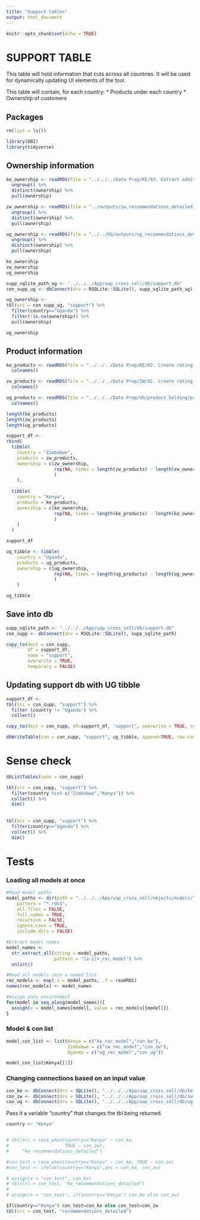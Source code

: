 ```yaml
---
title: "Support tables"
output: html_document
---
```


```r
knitr::opts_chunk$set(echo = TRUE)
```


# SUPPORT TABLE

This table will hold information that cuts across all countries. It will be used for dynamically updating UI elements of the tool. 

This table will contain, for each country:
* Products under each country
* Ownership of customers

## Packages

```r
rm(list = ls())

library(DBI)
library(tidyverse)
```


## Ownership information

```r
ke_ownership <- readRDS(file = "../../../Data Prep/KE/03. Extract additional customer details/outputs/ke_recommendations_detailed.rds") %>%
  ungroup() %>%
  distinct(ownership) %>%
  pull(ownership)

zw_ownership <- readRDS(file = "../outputs/zw_recommendations_detailed.rds") %>%
  ungroup() %>%
  distinct(ownership) %>%
  pull(ownership)

ug_ownership <- readRDS(file = "../../UG/outputs/ug_recommendations_detailed.rds") %>% 
  ungroup() %>% 
  distinct(ownership) %>% 
  pull(ownership)

ke_ownership
zw_ownership
ug_ownership
```

```r
supp_sqlite_path_ug <- "../../../App/uap_cross_sell/db/support.db"
con_supp_ug <- dbConnect(drv = RSQLite::SQLite(), supp_sqlite_path_ug)

ug_ownership <-
tbl(src = con_supp_ug, "support") %>% 
  filter(country=="Uganda") %>% 
  filter(!is.na(ownership)) %>% 
  pull(ownership)

ug_ownership
```


## Product information


```r
ke_products <- readRDS(file = "../../../Data Prep/KE/02. Create rating matrices/outputs/products_rating_matrix.rds") %>%
  colnames()

zw_products <- readRDS(file = "../../../Data Prep/ZW/02. Create rating matrices/outputs/products_rating_matrix.rds") %>%
  colnames()

ug_products <- readRDS(file = "../../../Data Prep/UG/product_holding/products_rating_matrix.rds") %>% 
  colnames()

length(ke_products)
length(zw_products)
length(ug_products)
```


```r
support_df <-
rbind(
  tibble(
    country = "Zimbabwe",
    products = zw_products,
    ownership = c(zw_ownership,
                  rep(NA, times = length(zw_products) - length(zw_ownership))
                  )
    ),
  
  tibble(
    country = "Kenya",
    products = ke_products,
    ownership = c(ke_ownership,
                  rep(NA, times = length(ke_products) - length(ke_ownership))
                  )
    )
  )

support_df
```


```r
ug_tibble <- tibble(
    country = "Uganda",
    products = ug_products,
    ownership = c(ug_ownership,
                  rep(NA, times = length(ug_products) - length(ug_ownership))
                  )
    )

ug_tibble
```


## Save into db

```r
supp_sqlite_path <- "../../../App/uap_cross_sell/db/support.db"
con_supp <- dbConnect(drv = RSQLite::SQLite(), supp_sqlite_path)
```


```r
copy_to(dest = con_supp, 
        df = support_df, 
        name = "support", 
        overwrite = TRUE, 
        temporary = FALSE)
```



## Updating support db with UG tibble

```r
support_df <- 
tbl(src = con_supp, "support") %>%
  filter (country != "Uganda") %>%
  collect()
```

```r
copy_to(dest = con_supp, df=support_df, "support", overwrite = TRUE, temporary = FALSE)
```


```r
dbWriteTable(con = con_supp, "support", ug_tibble, append=TRUE, row.names = FALSE)
```


# Sense check


```r
dbListTables(conn = con_supp)

tbl(src = con_supp, "support") %>% 
  filter(country %in% c("Zimbabwe","Kenya")) %>% 
  collect() %>% 
  dim()
  
  
tbl(src = con_supp, "support") %>% 
  filter(country=="Uganda") %>% 
  collect() %>% 
  dim()
```


# Tests

### Loading all models at once

```r
#Read model paths
model_paths <- dir(path = "../../../App/uap_cross_sell/objects/models/",
    pattern = "*.rds$", 
    all.files = FALSE, 
    full.names = TRUE, 
    recursive = FALSE, 
    ignore.case = TRUE, 
    include.dirs = FALSE)

#Extract model names
model_names <- 
  str_extract_all(string = model_paths,
                  pattern = "[a-z]+_rec_model") %>% 
  unlist()

#Read all models into a named list
rec_models <- map(.x = model_paths, .f = readRDS)
names(rec_models) <- model_names

#Assign into environment
for(model in seq_along(model_names)){
  assign(x = model_names[model], value = rec_models[[model]])
}


```

### Model & con list

```r
model_con_list <- list(Kenya = c("ke_rec_model","con_ke"),
                       Zimbabwe = c("zw_rec_model","con_zw"),
                       Uganda = c("ug_rec_model","con_ug"))
```


```r
model_con_list$Kenya[[1]]
```


### Changing connections based on an input value

```r
con_ke <- dbConnect(drv = SQLite(), "../../../App/uap_cross_sell/db/ke_cs.db") 
con_zw <- dbConnect(drv = SQLite(), "../../../App/uap_cross_sell/db/zw_cs.db") 
con_ug <- dbConnect(drv = SQLite(), "../../../App/uap_cross_sell/db/ug_cs.db") 
```

Pass it a variable "country" that changes the tbl being returned.

```r
country <- "Kenya"


# tbl(src = case_when(country=="Kenya" ~ con_ke,
#                     TRUE ~ con_zw), 
#     "ke_recommendations_detailed")

#con_test = case_when(country=="Kenya" ~ con_ke, TRUE ~ con_zw)
#con_test <- ifelse(country=="Kenya",yes = con_ke, con_zw)

# assign(x = "con_test", con_ke)
# tbl(src = con_test, "ke_recommendations_detailed")
# 
# assign(x = "con_test", if(country=="Kenya") con_ke else con_zw)

if(country=="Kenya") con_test=con_ke else con_test=con_zw
tbl(src = con_test, "recommendations_detailed")
```




